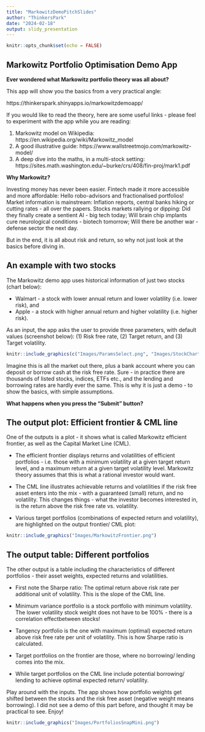 ```yaml
---
title: "MarkowitzDemoPitchSlides"
author: "ThinkersPark"
date: "2024-02-18"
output: slidy_presentation
---
```


```r
knitr::opts_chunk$set(echo = FALSE)
```

## Markowitz Portfolio Optimisation Demo App

**Ever wondered what Markowitz portfolio theory was all about?** 

This app will show you the basics from a very practical angle:

https://thinkerspark.shinyapps.io/markowitzdemoapp/

If you would like to read the theory, here are some useful links - please feel to experiment with the app while you are reading:

1. Markowitz model on Wikipedia: https://en.wikipedia.org/wiki/Markowitz_model
2. A good illustrative guide: https://www.wallstreetmojo.com/markowitz-model/
3. A deep dive into the maths, in a multi-stock setting: https://sites.math.washington.edu/~burke/crs/408/fin-proj/mark1.pdf

**Why Markowitz?**

Investing money has never been easier. Fintech made it more accessible and more affordable: Hello robo-advisors and fractionalised portfolios! Market information is mainstream: Inflation reports, central banks hiking or cutting rates - all over the papers. Stocks markets rallying or dipping: Did they finally create a sentient AI - big tech today; Will brain chip implants cure neurological conditions - biotech tomorrow; Will there be another war - defense sector the next day. 

But in the end, it is all about risk and return, so why not just look at the basics before diving in.

## An example with two stocks

The Markowitz demo app uses historical information of just two stocks (chart below): 

- Walmart - a stock with lower annual return and lower volatility (i.e. lower risk), and 
- Apple - a stock with higher annual return and higher volatility (i.e. higher risk). 

As an input, the app asks the user to provide three parameters, with default values (screenshot below): 
 (1) Risk free rate, (2) Target return, and (3) Target volatility.

```r
knitr::include_graphics(c("Images/ParamsSelect.png", "Images/StockChart.png"))
```

Imagine this is all the market out there, plus a bank account where you can deposit or borrow cash at the risk free rate. Sure - in practice there are thousands of listed stocks, indices, ETFs etc., and the lending and borrowing rates are hardly ever the same. This is why it is just a demo - to show the basics, with simple assumptions.

**What happens when you press the "Submit" button?**
 
## The output plot: Efficient frontier & CML line

One of the outputs is a plot - it shows what is called Markowitz efficient frontier, as well as the Capital Market Line (CML). 

- The efficient frontier displays returns and volatilities of efficient portfolios - i.e. those with a minimum volatility at a given target return level, and a maximum return at a given target volatility level. Markowitz theory assumes that this is what a rational investor would want.

- The CML line illustrates achievable returns and volatilities if the risk free asset enters into the mix - with a guaranteed (small) return, and no volatility. This changes things - what the investor becomes interested in, is the return above the risk free rate vs. volatility.

- Various target portfolios (combinations of expected return and volatility), are highlighted on the output frontier/ CML plot:

```r
knitr::include_graphics("Images/MarkowitzFrontier.png")
```

## The output table: Different portfolios

The other output is a table including the characteristics of different portfolios - their asset weights, expected returns and volatilities. 

- First note the Sharpe ratio: The optimal return above risk rate per additional unit of volatility. This is the slope of the CML line.

- Minimum variance portfolio is a stock portfolio with minimum volatility. The lower volatility stock weight does not have to be 100% - there is a correlation effectbetween stocks!

- Tangency portfolio is the one with maximum (optimal) expected return above risk free rate per unit of volatility. This is how Sharpe ratio is calculated.

- Target portfolios on the frontier are those, where no borrowing/ lending comes into the mix.

- While target portfolios on the CML line include potential borrowing/ lending to achieve optimal expected return/ volatility.

Play around with the inputs. The app shows how portfolio weights get shifted between the stocks and the risk free asset  (negative weight means borrowing). I did not see a demo of this part before, and thought it may be practical to see.
Enjoy!

```r
knitr::include_graphics("Images/PortfoliosSnapMini.png")
```


